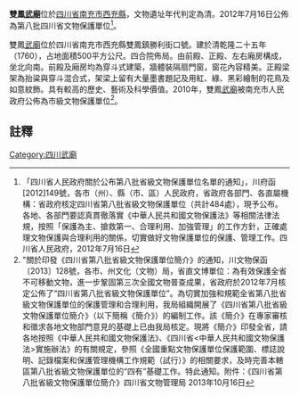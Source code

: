 {{msg:四川省文物保護單位
|名稱 = 雙鳳[[武廟|武廟]]
|編號 = 230
|圖片 = 
|級別 = S8
|分類 = 
|時代 = [[清代|清代]]
|地点 = [[四川省|四川省]][[南充市|南充市]][[西充縣|西充縣]]
|坐標 =
|登錄 = 2012年7月16日
}}
'''雙鳳[[武廟|武廟]]'''位於[[四川省|四川省]][[南充市|南充市]][[西充縣|西充縣]]，文物遺址年代判定為清。2012年7月16日公佈為第八批四川省文物保護單位<ref>「四川省人民政府關於公布第八批省級文物保護單位名單的通知」，川府函[2012]149號，各市（州）、縣（市、區）人民政府，省政府各部門、各直屬機構：省政府核定四川省第八批省級文物保護單位（共計484處），現予公布。各地、各部門要認真貫徹落實《中華人民共和國文物保護法》等相關法律法規，按照「保護為主、搶救第一、合理利用、加強管理」的工作方針，正確處理文物保護與合理利用的關係，切實做好文物保護單位的保護、管理工作。四川省人民政府，2012年7月16日</ref>。

雙鳳[[武廟|武廟]]位於四川省南充市西充縣雙鳳鎮勝利街口號。建於清乾隆二十五年（1760），占地面積500平方公尺。四合院佈局。由前殿、正殿、左右廂房構成，坐北向南。前殿及廂房均為穿斗式建築，牆體裝隔扇門窗，窗花內容精美。正殿梁架為抬粱與穿斗混合式，架梁上留有大量墨書題記及用紅、綠、黑彩繪制的花鳥及如意紋飾。具有較高的歷史、藝術及科學價值。2010年，雙鳳[[武廟|武廟]]被南充市人民政府公佈為市級文物保護單位<ref>"關於印發《四川省第八批省級文物保護單位簡介》的通知，川文物保函〔2013〕128號，各市、州文化（文物）局，省直文博單位：為有效保護全省不可移動文物，進一步鞏固第三次全國文物普查成果，省政府於2012年7月核定公佈了“四川省第八批省級文物保護單位”。為切實加強和規範全省第八批省級文物保護單位的保護管理和合理利用，我局組織開展了《四川省第八批省級文物保護單位簡介》（以下簡稱《簡介》）的編制工作。該《簡介》在專家審核和徵求各地文物部門意見的基礎上已由我局核定。現將《簡介》印發全省，請各地按照《中華人民共和國文物保護法》、《四川省<中華人民共和國文物保護法>實施辦法》的有關規定，參照《全國重點文物保護單位保護範圍、標誌說明、記錄檔案和保護管理機構工作規範（試行）》的相關要求，及時完善本轄區第八批省級文物保護單位的“四有”基礎工作。特此通知。附件：《四川省第八批省級文物保護單位簡介》四川省文物管理局  2013年10月16日</ref>。
==註釋==
{{reflist}}
{{文物保護單位小作品}}

[[Category:四川武廟|Category:四川武廟]]
